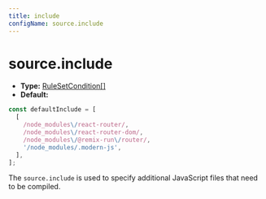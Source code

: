 ```yaml
---
title: include
configName: source.include
---
```


# source.include

- **Type:** [RuleSetCondition[]](https://rspack.dev/config/module#condition)
- **Default:**

```ts
const defaultInclude = [
  [
    /node_modules\/react-router/,
    /node_modules\/react-router-dom/,
    /node_modules\/@remix-run\/router/,
    '/node_modules/.modern-js',
  ],
];
```

The `source.include` is used to specify additional JavaScript files that need to be compiled.


<RsbuildConig />
